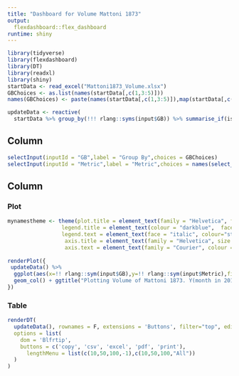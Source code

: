 ---
title: "Dashboard for Volume Mattoni 1873"
output: 
  flexdashboard::flex_dashboard
runtime: shiny
---

```{r setup, include=FALSE}

library(tidyverse)
library(flexdashboard)
library(DT)
library(readxl)
library(shiny)
startData <- read_excel("Mattoni1873_Volume.xlsx")
GBChoices <- as.list(names(startData[,c(1,3:5)]))
names(GBChoices) <- paste(names(startData[,c(1,3:5)]),map(startData[,c(1,3:5)],~length(unique(.x))))

updateData <- reactive(
  startData %>% group_by(!!! rlang::syms(input$GB)) %>% summarise_if(is.numeric,sum,na.rm=T))
```

Column {.sidebar}
------------------------------------------------------------------
```{r}
selectInput(inputId = "GB",label = "Group By",choices = GBChoices)
selectInput(inputId = "Metric",label = "Metric",choices = names(select_if(startData,is.numeric)))
```

Column 
------------------------------------------------------------------

### Plot
```{r}
mynamestheme <- theme(plot.title = element_text(family = "Helvetica", face = "bold", size = (15)), 
                 legend.title = element_text(colour = "darkblue",  face = "bold.italic", family = "Helvetica"), 
                 legend.text = element_text(face = "italic", colour="steelblue",family = "Helvetica"), 
                  axis.title = element_text(family = "Helvetica", size = (10), colour = "dodgerblue4"),
                  axis.text = element_text(family = "Courier", colour = "cyan4", size = (10)))
  
renderPlot({
 updateData() %>% 
  ggplot(aes(x=!! rlang::sym(input$GB),y=!! rlang::sym(input$Metric),fill=!! rlang::sym(input$GB))) +
  geom_col() + ggtitle("Plotting Volume of Mattoni 1873. Y(month in 2019) - Units in 1000 LTRS") + mynamestheme
})
```


### Table 
```{r}
renderDT(
  updateData(), rownames = F, extensions = 'Buttons', filter="top", editable=T,
  options = list(
    dom = 'Blfrtip',
    buttons = c('copy', 'csv', 'excel', 'pdf', 'print'),
      lengthMenu = list(c(10,50,100,-1),c(10,50,100,"All"))
  )
)
```

